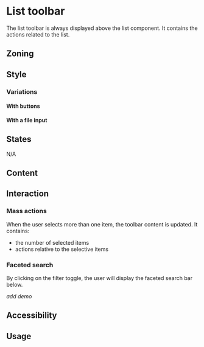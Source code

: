 
<Meta title="Components/List/List toolbar"/>

<FigmaLink href="https://www.figma.com/file/YOFfHsT7Gf3FUUm74i4thw/?node-id=969%3A0" />

# List toolbar

The list toolbar is always displayed above the list component. It contains the actions related to the list. 

## Zoning

<FigmaImage
	src="https://www.figma.com/file/qc8oUSyVJM67gSsbTShftt/%F0%9F%93%90-Zoning?node-id=554%3A0"
	alt="List toolbar - zoning"
/>

## Style

### Variations

#### With buttons

<FigmaImage
	src="https://www.figma.com/file/YOFfHsT7Gf3FUUm74i4thw/List?node-id=969%3A339"
	alt="List toolbar - with buttons"
/>

#### With a file input

<FigmaImage
	src="https://www.figma.com/file/YOFfHsT7Gf3FUUm74i4thw/List?node-id=969%3A338"
	alt="List toolbar - with a file input"
/>

## States

N/A

## Content

## Interaction

### Mass actions

When the user selects more than one item, the toolbar content is updated. It contains:
- the number of selected items
- actions relative to the selective items

<FigmaImage
	src="https://www.figma.com/file/YOFfHsT7Gf3FUUm74i4thw/List?node-id=969%3A1"
	alt="List toolbar - mass actions"
/>

### Faceted search

By clicking on the filter toggle, the user will display the faceted search bar below. 

_add demo_

## Accessibility

## Usage

